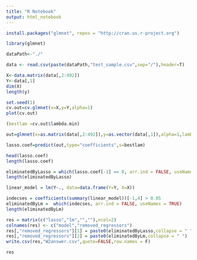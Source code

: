 ```yaml
---
title: "R Notebook"
output: html_notebook
---
```

```r
install.packages("glmnet", repos = "http://cran.us.r-project.org")
```

```r
library(glmnet)
```

```r
dataPath<-"./"
```
```r
data <- read.csv(paste(dataPath,"test_sample.csv",sep="/"),header=T)
```
```r
X<-data.matrix(data[,2:492])
Y<-data[,1]
dim(X)
length(y)
```
```r
set.seed(1) 
cv.out=cv.glmnet(x=X,y=Y,alpha=1)
plot(cv.out)
```
```r
(bestlam =cv.out$lambda.min)
```

```r
out=glmnet(x=as.matrix(data[,2:492]),y=as.vector(data[,1]),alpha=1,lambda=bestlam)
```
```r
lasso.coef=predict(out,type="coefficients",s=bestlam)
```
```r
head(lasso.coef)
length(lasso.coef)
```
```r
eliminatedByLasso = which(lasso.coef[-1] == 0, arr.ind = FALSE, useNames = FALSE)
length(eliminatedByLasso)
```

```r
linear_model = lm(Y~., data=data.frame(Y=Y, X=X))
```

```r
indecses = coefficients(summary(linear_model))[-1,4] > 0.05
eliminatedByLm =  which(indecses, arr.ind = FALSE, useNames = TRUE)
length(eliminatedByLm)
```
```r
res = matrix(c("lasso","lm","",""),ncol=2)
colnames(res) <- c("model","removed_regressors")
res[,"removed_regressors"][1] = paste0(eliminatedByLasso,collapse = " ")
res[,"removed_regressors"][2] = paste0(eliminatedByLm,collapse = " ")
write.csv(res,"W2answer.csv",quote=FALSE,row.names = F)
```
```r
res
```










